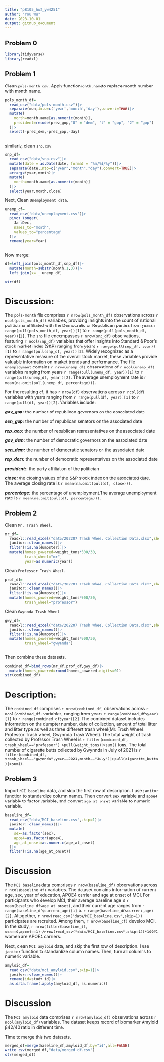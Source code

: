 ```yaml
---
title: "p8105_hw2_yw4251"
author: "You Wu"
date: 2023-10-01
output: github_document
---
```

## Problem 0
```r
library(tidyverse)
library(readxl)
```


## Problem 1
Clean `pols-month.csv`. Apply function`month.name`to replace month number with month name.
```r
pols_month_df=
  read_csv("data/pols-month.csv")|>
  separate(mon,into=c("year","month","day"),convert=TRUE)|>
  mutate(
    month=month.name[as.numeric(month)],
    president=recode(prez_gop,"0" = "dem", "1" = "gop", "2" = "gop")
  )|>
  select(-prez_dem,-prez_gop,-day)
  
```
similarly, clean `snp.csv`
```r
snp_df=
  read_csv("data/snp.csv")|>
  mutate(date = as.Date(date, format = "%m/%d/%y"))|>
  separate(date,into=c("year","month","day"),convert=TRUE)|>
  arrange(year,month)|>
  mutate(
    month=month.name[as.numeric(month)]
  )|>
  select(year,month,close)
```
Next, Clean `Unemployment data`.

```r
unemp_df=
  read_csv('data/unemployment.csv')|>
  pivot_longer(
    Jan:Dec,
    names_to="month",
    values_to="percentage"
  )|>
  rename(year=Year)
  
```
Now merge:

```r
df=left_join(pols_month_df,snp_df)|>
  mutate(month=substr(month,1,3))|>
  left_join(x= _,unemp_df)

str(df)
```

# Discussion:

The `pols-month` file comprises `r nrow(pols_month_df)` observations across `r ncol(pols_month_df)` variables, providing insights into the count of national politicians affiliated with the Democratic or Republican parties from  years `r range(pull(pols_month_df, year))[1]` to `r range(pull(pols_month_df, year))[2]`. The `snp` file encompasses `r nrow(snp_df)` observations, featuring `r ncol(snp_df)` variables that offer insights into Standard & Poor's stock market index (S&P) ranging from years `r range(pull(snp_df, year))[1]` to `r range(pull(snp_df, year))[2]`. Widely recognized as a representative measure of the overall stock market, these variables provide valuable information on market trends and performance. The file `unemployment` contains `r nrow(unemp_df)` observations of `r ncol(unemp_df)` variables ranging from years `r range(pull(unemp_df, year))[1]` to `r range(pull(unemp_df, year))[2]`. The average unemployment rate is `r mean(na.omit(pull(unemp_df, percentage)))`.

For the resulting `df`, it has `r nrow(df)` observations across `r ncol(df)` variables with years ranging from `r range(pull(df, year))[1]` to `r range(pull(df, year))[2]`. Variables include:

**_gov_gop:_** the number of republican governors on the associated date

**_sen_gop:_** the number of republican senators on the associated date

**_rep_gop:_** the number of republican representatives on the associated date

**_gov_dem:_** the number of democratic governors on the associated date

**_sen_dem:_** the number of democratic senators on the associated date

**_rep_dem:_** the number of democratic representatives on the associated date

**_president:_**: the party affiliation of the politician

**_close:_** the closing values of the S&P stock index on the associated date. The average closing rate is `r mean(na.omit(pull(df, close)))`.

**_percentage:_** the percentage of unemployment.The average unemployment rate is `r mean(na.omit(pull(df, percentage)))`.

## Problem 2
Clean `Mr. Trash Wheel`.
```r
mr_df=
  readxl::read_excel("data/202207 Trash Wheel Collection Data.xlsx",sheet=1,range="A2:N550")|>
  janitor::clean_names()|>
  filter(!is.na(dumpster))|>
  mutate(homes_powered=weight_tons*500/30,
         trash_wheel="mr",
         year=as.numeric(year))
```

Clean `Professor Trash Wheel`.
```r
prof_df=
  readxl::read_excel("data/202207 Trash Wheel Collection Data.xlsx",sheet=2,range="A2:M97")|>
  janitor::clean_names()|>
  filter(!is.na(dumpster))|>
  mutate(homes_powered=weight_tons*500/30,
         trash_wheel="professor")
```

Clean `Gwynnda Trash Wheel`
```r
gwy_df=
  readxl::read_excel("data/202207 Trash Wheel Collection Data.xlsx",sheet=4,range="A2:K110")|>
  janitor::clean_names()|>
  filter(!is.na(dumpster))|>
  mutate(homes_powered=weight_tons*500/30,
         trash_wheel="gwynnda")
  
```


Then combine these datasets.

```r
combined_df=bind_rows(mr_df,prof_df,gwy_df)|>
  mutate(homes_powered=round(homes_powered,digits=0))
str(combined_df)
```

# Description:

The `combined_df` comprises `r nrow(combined_df)` observations across `r ncol(combined_df)` variables, ranging from years `r range(combined_df$year)[1]` to `r range(combined_df$year)[2]`. The combined dataset includes information on the dumpter number, date of collection, amount of total litter and litter type as well as three different trash wheel(Mr. Trash Wheel, Professor Trash wheel, Gwynnda Trash Wheel). The total weight of trash collected by Professor Trash Wheel is `r filter(combined_df, trash_wheel=='professor')|>pull(weight_tons)|>sum()` tons. The total number of cigarette butts collected by Gwynnda in July of 2021 is `r filter(combined_df, trash_wheel=="gwynnda",year==2021,month=="July")|>pull(cigarette_butts)|>sum()`.

## Problem 3

Import `MCI baseline` data, and skip the first row of description. I use `janitor` function to standardize column names. Then convert `sex` variable and `apoe4` variable to factor variable, and convert `age at onset` variable to numeric variable.
```r
baseline_df=
  read_csv("data/MCI_baseline.csv",skip=1)|>
  janitor::clean_names()|>
  mutate(
    sex=as.factor(sex),
    apoe4=as.factor(apoe4),
    age_at_onset=as.numeric(age_at_onset)
  )|>
  filter(!is.na(age_at_onset))
```

# Discussion

The `MCI baseline` data comprises `r nrow(baseline_df)` observations across `r ncol(baseline_df)` variables. The dataset contains information of current age, sex, year of education, APOE4 carrier and age at onset of MCI. For participants who develop MCI, their average baseline age is `r mean(baseline_df$age_at_onset)`, and their current age ranges from `r range(baseline_df$current_age)[1]` to `r range(baseline_df$current_age)[2]`. Altogether, `r nrow(read_csv("data/MCI_baseline.csv",skip=1))` participates are recruited. Among them, `r nrow(baseline_df)` develop MCI. In the study, `r nrow(filter(baseline_df, sex==0,apoe4==1))/nrow(read_csv("data/MCI_baseline.csv",skip=1))*100`%  women are APOE4 carriers.

Next, clean `MCI amyloid` data, and skip the first row of description. I use `janitor` function to standardize column names. Then, turn all columns to numeric variable.
```r
amyloid_df=
  read_csv("data/mci_amyloid.csv",skip=1)|>
  janitor::clean_names()|>
  rename(id=study_id)|>
  as.data.frame(lapply(amyloid_df, as.numeric))
```

# Discussion

The `MCI amyloid` data comprises `r nrow(amyloid_df)` observations across `r ncol(amyloid_df)` variables. The dataset keeps record of biomarker Amyloid β42/40 ratio in different time.

Time to merge this two datasets.

```r
merged_df=merge(baseline_df,amyloid_df,by="id",all=FALSE)
write_csv(merged_df,"data/merged_df.csv")
str(merged_df)
```






